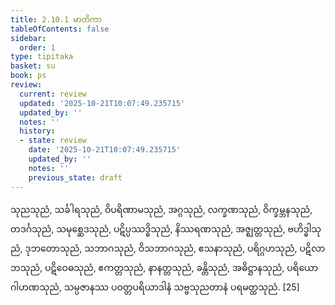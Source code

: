 ```yaml
---
title: 2.10.1 မာတိကာ
tableOfContents: false
sidebar:
  order: 1
type: tipitaka
basket: su
book: ps
review:
  current: review
  updated: '2025-10-21T10:07:49.235715'
  updated_by: ''
  notes: ''
  history:
  - state: review
    date: '2025-10-21T10:07:49.235715'
    updated_by: ''
    notes: ''
    previous_state: draft
---
```



<DynamicBreadcrumb />


<ReviewStatus review={frontmatter.review} showDetails={true} />

<HypothesisAnnotation frontmatter={frontmatter} />

<Division number="47" book="ps" e="ch" v="26" p="50">

<Paragraph number="1702" book="ps">
သုညသုညံ, သင်္ခါရသုညံ, ဝိပရိဏာမသုညံ, အဂ္ဂသုညံ, လက္ခဏသုညံ, ဝိက္ခမ္ဘနသုညံ, တဒင်္ဂသုညံ, သမုစ္ဆေဒသုညံ, ပဋိပ္ပဿဒ္ဓိသုညံ, နိဿရဏသုညံ, အဇ္ဈတ္တသုညံ, ဗဟိဒ္ဓါသုညံ, ဒုဘတောသုညံ, သဘာဂသုညံ, ဝိသဘာဂသုညံ, ဧသနာသုညံ, ပရိဂ္ဂဟသုညံ, ပဋိလာဘသုညံ, ပဋိဝေဓသုညံ, ဧကတ္တသုညံ, နာနတ္တသုညံ, ခန္တိသုညံ, အဓိဋ္ဌာနသုညံ, ပရိယောဂါဟဏသုညံ, သမ္ပဇာနဿ ပဝတ္တပရိယာဒါနံ သဗ္ဗသုညတာနံ ပရမတ္ထသုညံ. [25]
</Paragraph>
</Division>